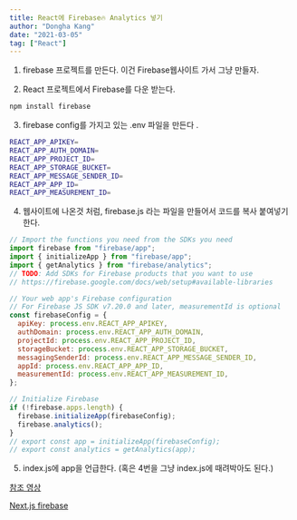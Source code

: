 ```yaml
---
title: React에 Firebase🔥 Analytics 넣기
author: "Dongha Kang"
date: "2021-03-05"
tag: ["React"]
---
```


1. firebase 프로젝트를 만든다. 이건 Firebase웹사이트 가서 그냥 만들자.

2. React 프로젝트에서 Firebase를 다운 받는다.

```bash
npm install firebase
```

3. firebase config를 가지고 있는 .env 파일을 만든다 .

```bash
REACT_APP_APIKEY=
REACT_APP_AUTH_DOMAIN=
REACT_APP_PROJECT_ID=
REACT_APP_STORAGE_BUCKET=
REACT_APP_MESSAGE_SENDER_ID=
REACT_APP_APP_ID=
REACT_APP_MEASUREMENT_ID=
```

4. 웹사이트에 나온것 처럼, firebase.js 라는 파일을 만들어서 코드를 복사 붙여넣기 한다.

```jsx
// Import the functions you need from the SDKs you need
import firebase from "firebase/app";
import { initializeApp } from "firebase/app";
import { getAnalytics } from "firebase/analytics";
// TODO: Add SDKs for Firebase products that you want to use
// https://firebase.google.com/docs/web/setup#available-libraries

// Your web app's Firebase configuration
// For Firebase JS SDK v7.20.0 and later, measurementId is optional
const firebaseConfig = {
  apiKey: process.env.REACT_APP_APIKEY,
  authDomain: process.env.REACT_APP_AUTH_DOMAIN,
  projectId: process.env.REACT_APP_PROJECT_ID,
  storageBucket: process.env.REACT_APP_STORAGE_BUCKET,
  messagingSenderId: process.env.REACT_APP_MESSAGE_SENDER_ID,
  appId: process.env.REACT_APP_APP_ID,
  measurementId: process.env.REACT_APP_MEASUREMENT_ID,
};

// Initialize Firebase
if (!firebase.apps.length) {
  firebase.initializeApp(firebaseConfig);
  firebase.analytics();
}
// export const app = initializeApp(firebaseConfig);
// export const analytics = getAnalytics(app);
```

5. index.js에 app을 언급한다. (혹은 4번을 그냥 index.js에 때려박아도 된다.)

[참조 영상](https://www.youtube.com/watch?v=Ht8Onfr3AR8)

[Next.js firebase](https://medium.com/wesionary-team/integration-of-firebase-analytics-in-nextjs-application-in-minutes-ea5e051ef82a)
